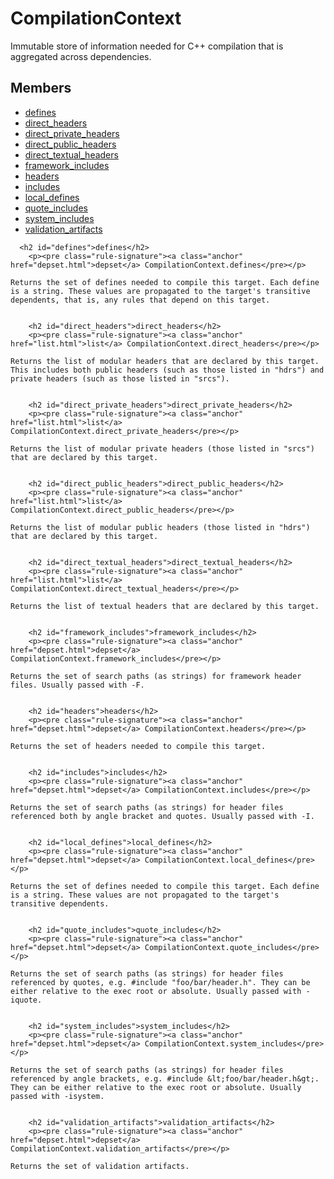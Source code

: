 <html devsite>
<head>
  <meta name="project_path" value="/_project.yaml">
  <meta name="book_path" value="/versions/6.3.0/_book.yaml">
</head>
<body>

<h1 class="page-title" id="modules.CompilationContext">CompilationContext</h1>

<!-- {% raw %} -->

Immutable store of information needed for C++ compilation that is aggregated across dependencies.

<h2>Members</h2>
<ul>
    <li>
    <a href="#defines">defines</a>
  </li>
      <li>
    <a href="#direct_headers">direct_headers</a>
  </li>
      <li>
    <a href="#direct_private_headers">direct_private_headers</a>
  </li>
      <li>
    <a href="#direct_public_headers">direct_public_headers</a>
  </li>
      <li>
    <a href="#direct_textual_headers">direct_textual_headers</a>
  </li>
      <li>
    <a href="#framework_includes">framework_includes</a>
  </li>
      <li>
    <a href="#headers">headers</a>
  </li>
      <li>
    <a href="#includes">includes</a>
  </li>
      <li>
    <a href="#local_defines">local_defines</a>
  </li>
      <li>
    <a href="#quote_includes">quote_includes</a>
  </li>
      <li>
    <a href="#system_includes">system_includes</a>
  </li>
      <li>
    <a href="#validation_artifacts">validation_artifacts</a>
  </li>
  </ul>

      <h2 id="defines">defines</h2>
        <p><pre class="rule-signature"><a class="anchor" href="depset.html">depset</a> CompilationContext.defines</pre></p>

    Returns the set of defines needed to compile this target. Each define is a string. These values are propagated to the target's transitive dependents, that is, any rules that depend on this target.


        <h2 id="direct_headers">direct_headers</h2>
        <p><pre class="rule-signature"><a class="anchor" href="list.html">list</a> CompilationContext.direct_headers</pre></p>

    Returns the list of modular headers that are declared by this target. This includes both public headers (such as those listed in "hdrs") and private headers (such as those listed in "srcs").


        <h2 id="direct_private_headers">direct_private_headers</h2>
        <p><pre class="rule-signature"><a class="anchor" href="list.html">list</a> CompilationContext.direct_private_headers</pre></p>

    Returns the list of modular private headers (those listed in "srcs") that are declared by this target.


        <h2 id="direct_public_headers">direct_public_headers</h2>
        <p><pre class="rule-signature"><a class="anchor" href="list.html">list</a> CompilationContext.direct_public_headers</pre></p>

    Returns the list of modular public headers (those listed in "hdrs") that are declared by this target.


        <h2 id="direct_textual_headers">direct_textual_headers</h2>
        <p><pre class="rule-signature"><a class="anchor" href="list.html">list</a> CompilationContext.direct_textual_headers</pre></p>

    Returns the list of textual headers that are declared by this target.


        <h2 id="framework_includes">framework_includes</h2>
        <p><pre class="rule-signature"><a class="anchor" href="depset.html">depset</a> CompilationContext.framework_includes</pre></p>

    Returns the set of search paths (as strings) for framework header files. Usually passed with -F.


        <h2 id="headers">headers</h2>
        <p><pre class="rule-signature"><a class="anchor" href="depset.html">depset</a> CompilationContext.headers</pre></p>

    Returns the set of headers needed to compile this target.


        <h2 id="includes">includes</h2>
        <p><pre class="rule-signature"><a class="anchor" href="depset.html">depset</a> CompilationContext.includes</pre></p>

    Returns the set of search paths (as strings) for header files referenced both by angle bracket and quotes. Usually passed with -I.


        <h2 id="local_defines">local_defines</h2>
        <p><pre class="rule-signature"><a class="anchor" href="depset.html">depset</a> CompilationContext.local_defines</pre></p>

    Returns the set of defines needed to compile this target. Each define is a string. These values are not propagated to the target's transitive dependents.


        <h2 id="quote_includes">quote_includes</h2>
        <p><pre class="rule-signature"><a class="anchor" href="depset.html">depset</a> CompilationContext.quote_includes</pre></p>

    Returns the set of search paths (as strings) for header files referenced by quotes, e.g. #include "foo/bar/header.h". They can be either relative to the exec root or absolute. Usually passed with -iquote.


        <h2 id="system_includes">system_includes</h2>
        <p><pre class="rule-signature"><a class="anchor" href="depset.html">depset</a> CompilationContext.system_includes</pre></p>

    Returns the set of search paths (as strings) for header files referenced by angle brackets, e.g. #include &lt;foo/bar/header.h&gt;. They can be either relative to the exec root or absolute. Usually passed with -isystem.


        <h2 id="validation_artifacts">validation_artifacts</h2>
        <p><pre class="rule-signature"><a class="anchor" href="depset.html">depset</a> CompilationContext.validation_artifacts</pre></p>

    Returns the set of validation artifacts.



</body>
</html>

<!-- {% endraw %} -->
